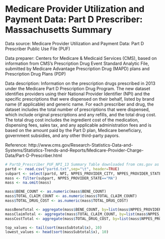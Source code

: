Medicare Provider Utilization and Payment Data: Part D Prescriber: Massachusetts Summary
========================================================

Data source: Medicare Provider Utilization and Payment Data: Part D Prescriber Public Use File (PUF)

Data preparer: Centers for Medicare & Medicaid Services (CMS), based on information from CMS’s Prescription Drug Event Standard Analytic File, submitted by Medicare Advantage Prescription Drug (MAPD) plans and Prescription Drug Plans (PDP)

Data description: Information on the prescription drugs prescribed in 2013 under the Medicare Part D Prescription Drug Program. The new dataset identifies providers using their National Provider Identifier (NPI) and the specific prescriptions that were dispensed on their behalf, listed by brand name (if applicable) and generic name.  For each prescriber and drug, the dataset includes the total number of prescriptions that were dispensed, which include original prescriptions and any refills, and the total drug cost.  The total drug cost includes the ingredient cost of the medication, dispensing fees, sales tax, and any applicable administration fees and is based on the amount paid by the Part D plan, Medicare beneficiary, government subsidies, and any other third-party payors.

Reference:
http://www.cms.gov/Research-Statistics-Data-and-Systems/Statistics-Trends-and-Reports/Medicare-Provider-Charge-Data/Part-D-Prescriber.html

```r
# PartD_Prescriber_PUF_NPI_13 Summary Table downloaded from cms.gov as referenced above
partd <- read.csv("partd.txt",sep="\t", header=TRUE)
subpart <- select(partd, NPI, NPPES_PROVIDER_CITY, NPPES_PROVIDER_STATE, BENE_COUNT, TOTAL_CLAIM_COUNT, TOTAL_DRUG_COST)
mass <- filter(subpart, NPPES_PROVIDER_STATE=="MA")
mass <- na.omit(mass)

mass$BENE_COUNT <- as.numeric(mass$BENE_COUNT)
mass$TOTAL_CLAIM_COUNT <- as.numeric(mass$TOTAL_CLAIM_COUNT)
mass$TOTAL_DRUG_COST <- as.numeric(mass$TOTAL_DRUG_COST)

massBeneTotal <- aggregate(mass$BENE_COUNT, by=list(mass$NPPES_PROVIDER_CITY), FUN=sum)
massClaimTotal <- aggregate(mass$TOTAL_CLAIM_COUNT, by=list(mass$NPPES_PROVIDER_CITY), FUN=sum)
massCostTotal <- aggregate(mass$TOTAL_DRUG_COST, by=list(mass$NPPES_PROVIDER_CITY), FUN=sum)
```



```r
top_values <- tail(sort(massSubtotal$x), 10)
lowest_values <- head(sort(massSubtotal$x), 10)
```

